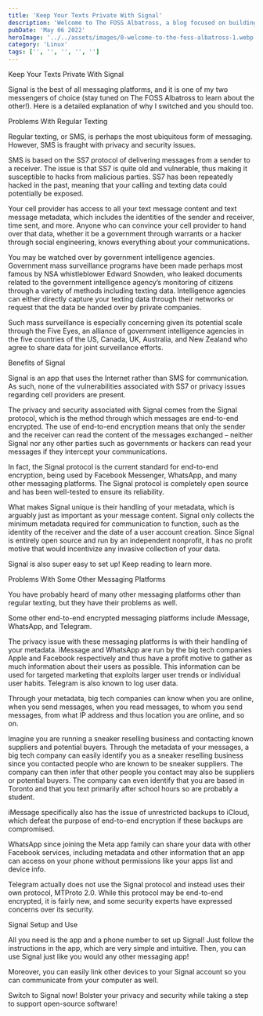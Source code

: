 ```yaml
---
title: 'Keep Your Texts Private With Signal'
description: 'Welcome to The FOSS Albatross, a blog focused on building exposure around free and open-source software!'
pubDate: 'May 06 2022'
heroImage: '../../assets/images/0-welcome-to-the-foss-albatross-1.webp'
category: 'Linux'
tags: ['', '', '', '', '']
---
```


Keep Your Texts Private With Signal

Signal is the best of all messaging platforms, and it is one of my two messengers of choice (stay tuned on The FOSS Albatross to learn about the other!). Here is a detailed explanation of why I switched and you should too.

Problems With Regular Texting

Regular texting, or SMS, is perhaps the most ubiquitous form of messaging. However, SMS is fraught with privacy and security issues.

SMS is based on the SS7 protocol of delivering messages from a sender to a receiver. The issue is that SS7 is quite old and vulnerable, thus making it susceptible to hacks from malicious parties. SS7 has been repeatedly hacked in the past, meaning that your calling and texting data could potentially be exposed.

Your cell provider has access to all your text message content and text message metadata, which includes the identities of the sender and receiver, time sent, and more. Anyone who can convince your cell provider to hand over that data, whether it be a government through warrants or a hacker through social engineering, knows everything about your communications.

You may be watched over by government intelligence agencies. Government mass surveillance programs have been made perhaps most famous by NSA whistleblower Edward Snowden, who leaked documents related to the government intelligence agency’s monitoring of citizens through a variety of methods including texting data. Intelligence agencies can either directly capture your texting data through their networks or request that the data be handed over by private companies.

Such mass surveillance is especially concerning given its potential scale through the Five Eyes, an alliance of government intelligence agencies in the five countries of the US, Canada, UK, Australia, and New Zealand who agree to share data for joint surveillance efforts.

Benefits of Signal

Signal is an app that uses the Internet rather than SMS for communication. As such, none of the vulnerabilities associated with SS7 or privacy issues regarding cell providers are present.

The privacy and security associated with Signal comes from the Signal protocol, which is the method through which messages are end-to-end encrypted. The use of end-to-end encryption means that only the sender and the receiver can read the content of the messages exchanged – neither Signal nor any other parties such as governments or hackers can read your messages if they intercept your communications.

In fact, the Signal protocol is the current standard for end-to-end encryption, being used by Facebook Messenger, WhatsApp, and many other messaging platforms. The Signal protocol is completely open source and has been well-tested to ensure its reliability.

What makes Signal unique is their handling of your metadata, which is arguably just as important as your message content. Signal only collects the minimum metadata required for communication to function, such as the identity of the receiver and the date of a user account creation. Since Signal is entirely open source and run by an independent nonprofit, it has no profit motive that would incentivize any invasive collection of your data.

Signal is also super easy to set up! Keep reading to learn more.

Problems With Some Other Messaging Platforms

You have probably heard of many other messaging platforms other than regular texting, but they have their problems as well.

Some other end-to-end encrypted messaging platforms include iMessage, WhatsApp, and Telegram.

The privacy issue with these messaging platforms is with their handling of your metadata. iMessage and WhatsApp are run by the big tech companies Apple and Facebook respectively and thus have a profit motive to gather as much information about their users as possible. This information can be used for targeted marketing that exploits larger user trends or individual user habits. Telegram is also known to log user data.

Through your metadata, big tech companies can know when you are online, when you send messages, when you read messages, to whom you send messages, from what IP address and thus location you are online, and so on.

Imagine you are running a sneaker reselling business and contacting known suppliers and potential buyers. Through the metadata of your messages, a big tech company can easily identify you as a sneaker reselling business since you contacted people who are known to be sneaker suppliers. The company can then infer that other people you contact may also be suppliers or potential buyers. The company can even identify that you are based in Toronto and that you text primarily after school hours so are probably a student.

iMessage specifically also has the issue of unrestricted backups to iCloud, which defeat the purpose of end-to-end encryption if these backups are compromised.

WhatsApp since joining the Meta app family can share your data with other Facebook services, including metadata and other information that an app can access on your phone without permissions like your apps list and device info.

Telegram actually does not use the Signal protocol and instead uses their own protocol, MTProto 2.0. While this protocol may be end-to-end encrypted, it is fairly new, and some security experts have expressed concerns over its security.

Signal Setup and Use

All you need is the app and a phone number to set up Signal! Just follow the instructions in the app, which are very simple and intuitive. Then, you can use Signal just like you would any other messaging app!

Moreover, you can easily link other devices to your Signal account so you can communicate from your computer as well.

Switch to Signal now! Bolster your privacy and security while taking a step to support open-source software!
